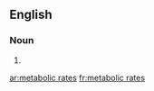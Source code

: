 
==English==

===Noun===
{{head|en|plural}}

# {{plural of|metabolic rate|lang=en|nocat=1}}

[[ar:metabolic rates]]
[[fr:metabolic rates]]